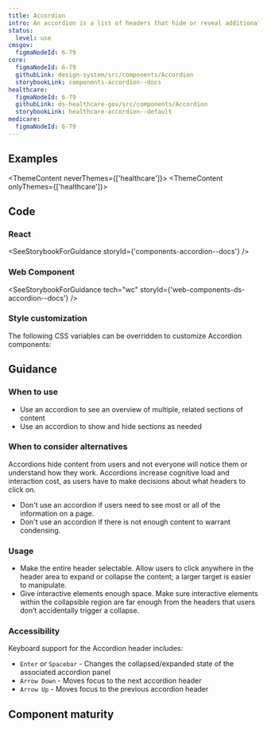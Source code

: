 ```yaml
---
title: Accordion
intro: An accordion is a list of headers that hide or reveal additional content when selected.
status:
  level: use
cmsgov:
  figmaNodeId: 6-79
core:
  figmaNodeId: 6-79
  githubLink: design-system/src/components/Accordion
  storybookLink: components-accordion--docs
healthcare:
  figmaNodeId: 6-79
  githubLink: ds-healthcare-gov/src/components/Accordion
  storybookLink: healthcare-accordion--default
medicare:
  figmaNodeId: 6-79
---
```


## Examples

<ThemeContent neverThemes={['healthcare']}>
  <StorybookExample componentName="accordion" storyId="components-accordion--default" />
</ThemeContent>
<ThemeContent onlyThemes={['healthcare']}>
  <StorybookExample componentName="accordion" storyId="healthcare-accordion--default" />
</ThemeContent>

## Code

### React

<SeeStorybookForGuidance storyId={'components-accordion--docs'} />

### Web Component

<SeeStorybookForGuidance tech="wc" storyId={'web-components-ds-accordion--docs'} />

### Style customization

The following CSS variables can be overridden to customize Accordion components:

<ComponentThemeOptions componentname="accordion" />

## Guidance

### When to use

- Use an accordion to see an overview of multiple, related sections of content
- Use an accordion to show and hide sections as needed

### When to consider alternatives

Accordions hide content from users and not everyone will notice them or understand how they work.
Accordions increase cognitive load and interaction cost, as users have to make decisions about what headers to click on.

- Don't use an accordion if users need to see most or all of the information on a page.
- Don't use an accordion if there is not enough content to warrant condensing.

### Usage

- Make the entire header selectable. Allow users to click anywhere in the header area to expand or collapse the content; a larger target is easier to manipulate.
- Give interactive elements enough space. Make sure interactive elements within the collapsible region are far enough from the headers that users don’t accidentally trigger a collapse.

### Accessibility

Keyboard support for the Accordion header includes:

- `Enter` or `Spacebar` - Changes the collapsed/expanded state of the associated accordion panel
- `Arrow Down` - Moves focus to the next accordion header
- `Arrow Up` - Moves focus to the previous accordion header

## Component maturity

<MaturityChecklist
  a11yStandards={true}
  color={true}
  forcedColors={true}
  screenReaders={true}
  keyboardNavigable={true}
  storybook={true}
  responsive={true}
  spanish={true}
  completeUiKit={false}
  responsiveUiKit={false}
  tokensInCode={true}
  tokensInSketch={true}
/>
